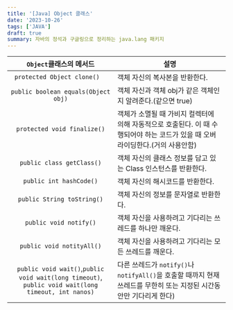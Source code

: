 ```yaml
---
title: '[Java] Object 클래스'
date: '2023-10-26'
tags: ['JAVA']
draft: true
summary: 자바의 정석과 구글링으로 정리하는 java.lang 패키지
---
```


|                                      `Object`클래스의 메서드                                       | 설명                                                                                                                           |
| :------------------------------------------------------------------------------------------------: | ------------------------------------------------------------------------------------------------------------------------------ |
|                                    `protected Object clone()  `                                    | 객체 자신의 복사본을 반환한다.                                                                                                 |
|                                `public boolean equals(Object obj)`                                 | 객체 자신과 객체 obj가 같은 객체인지 알려준다.(같으면 true)                                                                    |
|                                    `protected void finalize()`                                     | 객체가 소멸될 때 가비지 컬렉터에 의해 자동적으로 호출된다. 이 때 수행되어야 하는 코드가 있을 때 오버라이딩한다.(거의 사용안함) |
|                                     `public class getClass()`                                      | 객체 자신의 클래스 정보를 담고 있는 Class 인스턴스를 반환한다.                                                                 |
|                                      `public int hashCode()`                                       | 객체 자신의 해시코드를 반환한다.                                                                                               |
|                                     `public String toString()`                                     | 객체 자신의 정보를 문자열로 반환한다.                                                                                          |
|                                       `public void notify()`                                       | 객체 자신을 사용하려고 기다리는 쓰레드를 하나만 깨운다.                                                                        |
|                                     `public void notityAll()`                                      | 객체 자신을 사용하려고 기다리는 모든 쓰레드를 깨운다.                                                                          |
| `public void wait()`,`public void wait(long timeout)`, `public void wait(long timeout, int nanos)` | 다른 쓰레드가 `notify()`나 `notifyAll()`을 호출할 때까지 현재 쓰레드를 무한히 또는 지정된 시간동안만 기다리게 한다)            |
